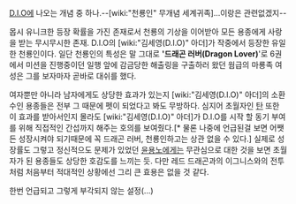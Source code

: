[[D.I.O]]에 나오는 개념 중 하나.--[wiki:"천룡인" 무개념 세계귀족]...이랑은 관련없겠지--

몹시 유니크한 등장 확률을 가진 존재로서 천룡의 기상을 이어받아 모든 용종에게 사랑을 받는 무시무시한 존재. D.I.O의 [wiki:"김세영(D.I.O)" 아더]가 작중에서 등장한 유일한 천룡인이다. 일단 천룡인의 특성은 말 그대로 ''''드래곤 러버(Dragon Lover)''''로 6권에서 미션을 진행중이던 일행 앞에 감금당한 해출링을 구출하러 왔던 웜급의 마룡족 여성은 그를 보자마자 곧바로 대쉬를 했다.

여자뿐만 아니라 남자에게도 상당한 효과가 있는지 [wiki:"김세영(D.I.O)" 아더]의 소환수인 용종들은 전부 그 때문에 펫이 되었다고 봐도 무방하다. 심지어 초월자인 [[탄]] 또한 이 효과를 받아서인지 몰라도 [wiki:"김세영(D.I.O)" 아더]가 D.I.O를 시작 할 동기 부여를 위해 직접적인 간섭까지 해주는 호의를 보여줬다.[* 물론 나중에 언급된걸 보면 어쨋든 성장시켜야 되기때문에 꼭 드래곤 러버, 천룡인하고는 상관 없을 수 있다.] 실제로 성장률도 그렇고 정신적으도 문제가 있었던 [[윤용노]]에게는 무관심으로 대한 것을 보면 초월자가 된 용종들도 상당한 호감도를 느끼는 듯. 다만 레드 드래곤과의 이그니스와의 전투처럼 처음부터 적대적인 상황에선 그리 큰 효용은 없을 것 같다.

한번 언급되고 그렇게 부각되지 않는 설정(...)
